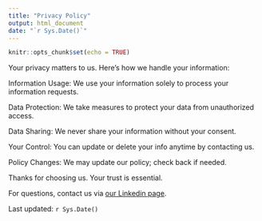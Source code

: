 ```yaml
---
title: "Privacy Policy"
output: html_document
date: "`r Sys.Date()`"
---
```


```r
knitr::opts_chunk$set(echo = TRUE)
```

Your privacy matters to us. Here's how we handle your information:

  Information Usage: We use your information solely to process your information requests.
  
  Data Protection: We take measures to protect your data from unauthorized access.
  
  Data Sharing: We never share your information without your consent.
  
  Your Control: You can update or delete your info anytime by contacting us.
  
  Policy Changes: We may update our policy; check back if needed.

Thanks for choosing us. Your trust is essential.

For questions, contact us via [our Linkedin page](https://www.linkedin.com/company/digital-analysis-company/about/).

Last updated: `r Sys.Date()`